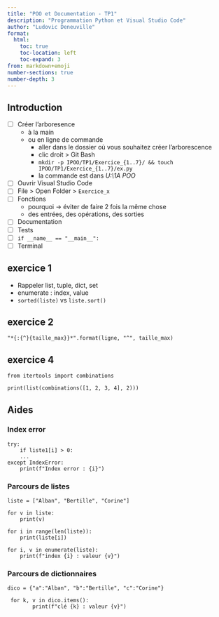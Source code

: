 ```yaml
---
title: "POO et Documentation - TP1"
description: "Programmation Python et Visual Studio Code"
author: "Ludovic Deneuville"
format: 
  html:
    toc: true
    toc-location: left
    toc-expand: 3
from: markdown+emoji
number-sections: true
number-depth: 3
---
```


## Introduction

* [ ] Créer l'arboresence
  * à la main
  * ou en ligne de commande
    * aller dans le dossier où vous souhaitez créer l'arborescence
    * clic droit > Git Bash
    * `mkdir -p IPOO/TP1/Exercice_{1..7}/ && touch IPOO/TP1/Exercice_{1..7}/ex.py`
    * la commande est dans *U:\Eleves\Informatique\1A POO*
* [ ] Ouvrir Visual Studio Code
* [ ] File > Open Folder > `Exercice_x`
* [ ] Fonctions
  * pourquoi -> éviter de faire 2 fois la même chose
  * des entrées, des opérations, des sorties
* [ ] Documentation
* [ ] Tests
* [ ] `if __name__ == "__main__":`
* [ ] Terminal

## exercice 1

* Rappeler list, tuple, dict, set
* enumerate : index, value
* `sorted(liste)` vs `liste.sort()`

## exercice 2

```.python
"*{:{^}{taille_max}}*".format(ligne, "^", taille_max)
```

## exercice 4

```.python
from itertools import combinations

print(list(combinations([1, 2, 3, 4], 2)))
```


## Aides

### Index error


```.python
try:
    if liste1[i] > 0:
    ...
except IndexError:
    print(f"Index error : {i}")
```

### Parcours de listes 

```.python
liste = ["Alban", "Bertille", "Corine"]

for v in liste:
    print(v)

for i in range(len(liste)):
    print(liste[i])

for i, v in enumerate(liste):
    print(f"index {i} : valeur {v}")
```

### Parcours de dictionnaires

```.python
dico = {"a":"Alban", "b":"Bertille", "c":"Corine"}

 for k, v in dico.items():
        print(f"clé {k} : valeur {v}")
```